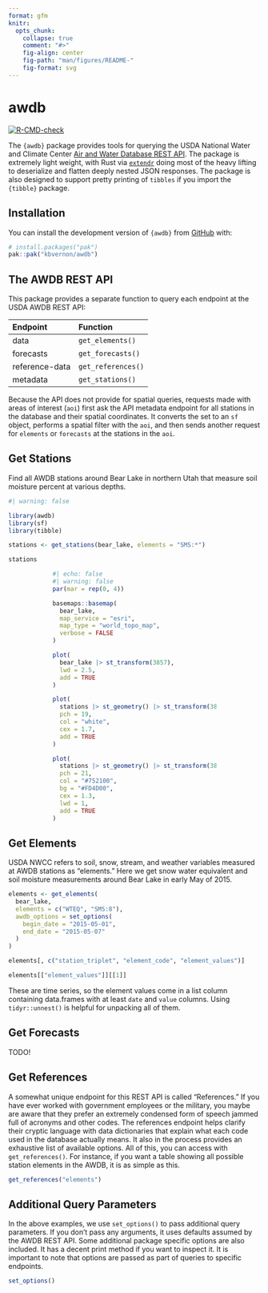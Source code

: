 ```yaml
---
format: gfm
knitr:
  opts_chunk:
    collapse: true
    comment: "#>"
    fig-align: center
    fig-path: "man/figures/README-"
    fig-format: svg
---
```


<!-- README.md is generated from README.qmd. Please edit that file -->

# awdb

<!-- badges: start -->
[![R-CMD-check](https://github.com/kbvernon/awdb/actions/workflows/R-CMD-check.yaml/badge.svg)](https://github.com/kbvernon/awdb/actions/workflows/R-CMD-check.yaml)
<!-- badges: end -->

The `{awdb}` package provides tools for querying the USDA National Water 
and Climate Center [Air and Water Database REST API](https://wcc.sc.egov.usda.gov/awdbRestApi/swagger-ui/index.html). The package is extremely light weight, with Rust via [`extendr`](https://extendr.github.io/) 
doing most of the heavy lifting to deserialize and flatten deeply nested JSON 
responses. The package is also designed to support pretty printing of `tibbles` 
if you import the `{tibble}` package.

## Installation

You can install the development version of `{awdb}` from [GitHub](https://github.com/) 
with:

``` r
# install.packages("pak")
pak::pak("kbvernon/awdb")
```

## The AWDB REST API

This package provides a separate function to query each endpoint at the USDA 
AWDB REST API: 

| Endpoint       | Function           |
| :------------- | :----------------- |
| data           | `get_elements()`   |
| forecasts      | `get_forecasts()`  |
| reference-data | `get_references()` |
| metadata       | `get_stations()`   |

Because the API does not provide for spatial queries, requests made 
with areas of interest (`aoi`) first ask the API metadata endpoint for all 
stations in the database and their spatial coordinates. It converts the set to 
an `sf` object, performs a spatial filter with the `aoi`, and then sends 
another request for `elements` or `forecasts` at the stations in the `aoi`.

## Get Stations

Find all AWDB stations around Bear Lake in northern Utah that measure soil 
moisture percent at various depths. 

```r
#| warning: false

library(awdb)
library(sf)
library(tibble)

stations <- get_stations(bear_lake, elements = "SMS:*")

stations
```

::: {style="width: 65%; margin: 0 auto;"}

```r
#| echo: false
#| warning: false
par(mar = rep(0, 4))

basemaps::basemap(
  bear_lake,
  map_service = "esri",
  map_type = "world_topo_map",
  verbose = FALSE
)

plot(
  bear_lake |> st_transform(3857),
  lwd = 2.5,
  add = TRUE
)

plot(
  stations |> st_geometry() |> st_transform(3857),
  pch = 19,
  col = "white",
  cex = 1.7,
  add = TRUE
)

plot(
  stations |> st_geometry() |> st_transform(3857),
  pch = 21,
  col = "#752100",
  bg = "#FD4D00",
  cex = 1.3,
  lwd = 1,
  add = TRUE
)
```

:::

## Get Elements

USDA NWCC refers to soil, snow, stream, and weather variables measured at AWDB 
stations as "elements." Here we get snow water equivalent and soil moisture 
measurements around Bear Lake in early May of 2015.

```r
elements <- get_elements(
  bear_lake,
  elements = c("WTEQ", "SMS:8"),
  awdb_options = set_options(
    begin_date = "2015-05-01",
    end_date = "2015-05-07"
  )
)

elements[, c("station_triplet", "element_code", "element_values")]

elements[["element_values"]][[1]]
```

These are time series, so the element values come in a list column containing
data.frames with at least `date` and `value` columns. Using `tidyr::unnest()` is
helpful for unpacking all of them.

## Get Forecasts

TODO!

## Get References

A somewhat unique endpoint for this REST API is called "References." If you have
ever worked with government employees or the military, you maybe are aware that 
they prefer an extremely condensed form of speech jammed full of acronyms and 
other codes. The references endpoint helps clarify their cryptic language with 
data dictionaries that explain what each code used in the database actually 
means. It also in the process provides an exhaustive list of available options. 
All of this, you can access with `get_references()`. For instance, if you want a 
table showing all possible station elements in the AWDB, it is as simple as 
this.

```r
get_references("elements")
```

## Additional Query Parameters

In the above examples, we use `set_options()` to pass additional query 
parameters. If you don't pass any arguments, it uses defaults assumed by the 
AWDB REST API. Some additional package specific options are also included. It 
has a decent print method if you want to inspect it. It is important to note 
that options are passed as part of queries to specific endpoints.

```r
set_options()
```



